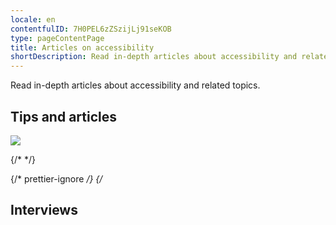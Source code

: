 ```yaml
---
locale: en
contentfulID: 7H0PEL6zZSzijLj91seKOB
type: pageContentPage
title: Articles on accessibility
shortDescription: Read in-depth articles about accessibility and related topics.
---
```


Read in-depth articles about accessibility and related topics.

## Tips and articles

<Image src="img/light/appt-logo-light.svg" dark="img/dark/appt-logo-dark.svg" />

{/* <Quote title="A Very Deep Quote" quotee="Heraclitus"  imageDark="source.png" imageLight> */}

{/* prettier-ignore */}
{/*

<LinkList title="Accessibility articles - Link list" isHighlighted="true">
  <Link
    url="https://appt.org/en/articles/disabilities"
    title="Disabilities"
    pageTitle="Disabilities when using apps"
    shortDescription="This article provides a summary of the different disabilities. Here you can also find the number of Dutch people with a disability."
    icon="/Assets/Disabilities/lightAsset.svg"
  />
  <Link
    url="https://appt.org/en/articles/assistive-technologies"
    title="Assistive technologies"
    pageTitle="Assistive technologies for using apps"
    shortDescription="This article provides a summary of the different assistive technologies."
    icon="/Assets/Assistive Technologies/lightAsset.svg"
  />
  <Link
    url="https://appt.org/en/articles/accessible-app-beginners-guide"
    title="An Accessible App. Where to start?"
    pageTitle="An accessible app. Where to start?"
    shortDescription="Making your app accessible to everyone: where do you start? These are the first steps you should take."
    icon="/Assets/Oplossingen - icon/lightAsset.svg"
  />
  <Link
    url="https://appt.org/en/articles/gather-your-own-accessibility-data"
    title="Gather your own accessibility data"
    pageTitle="Gather your own accessibility data"
    shortDescription="All ingredients to gain insight into the use of accessibility features in your own app."
    icon="/Assets/Services - icon/lightAsset.svg"
  />
  <Link
    url="https://appt.org/en/articles/how-to-get-an-accessible-app-developed"
    title="How to get an accessible app developed"
    pageTitle="How to get an accessible app developed"
    shortDescription="This article, aimed at non-developers, explains where to start if you want to have an app made accessible."
    icon="/Assets/Development - Icon/lightAsset.svg"
  />
  <Link
    url="https://appt.org/en/articles/how-we-built-appt-org"
    title="How we built appt.org"
    pageTitle="How we built appt.org"
    shortDescription="We built appt.org by using Contentful in combination with Next.js, Typescript, Tailwind CSS and Google Cloud Run."
    icon="/Assets/Web globe - Icon/lightAsset.svg"
  />
  <Link
    url="https://appt.org/en/articles/automated-accessibility-testing-android-ios-apps"
    title="Automated accessibility testing of Android and iOS apps"
    pageTitle="Automated accessibility testing of Android and iOS apps"
    shortDescription="You can run automated accessibility tests to check if your Android or iOS app meets accessibility requirements. This article lists tools to automatically test the accessibility of your app."
    icon="/Assets/Icon of a robot/lightAsset.svg"
  />
  <Link
    url="https://appt.org/en/articles/contribute-code-samples-for-accessible-apps"
    title="Contribute code samples"
    pageTitle="Contribute code samples for accessible apps"
    shortDescription="Contribute to our mission by sharing code samples of accessible apps."
    icon="/Assets/WCAG 4.1.1 - Image/lightAsset.svg"
  />
  <Link
    url="https://appt.org/en/handbook"
    title="App accessibility handbook"
    pageTitle="App accessibility handbook"
    shortDescription="Our handbook is designed to learn the basic principles of app accessibility in straightforward way. "
  />
  <Link
    url="https://appt.org/en/articles/native-versus-cross-frameworks-accessible-apps"
    title="Native versus cross-platform frameworks to develop accessible apps"
    pageTitle="Native versus cross-platform frameworks to develop accessible apps"
    shortDescription="What framework to choose if you want to build an accessible app? Native has it benefits, but cross-platform frameworks are catching up."
  />
</LinkList>

## Interviews

<TwoColumnBlock>
  <LeftColumn>
    <ColumnRow>
      <Quote>
        <Imagesrc="/Assets/Foto Jesse tijdens interview in Q070/lightAsset.png" alt="Photo Jesse"/>
        <Title value="How many hours a day I use my phone? 
        How many hours do you use your eyes?" />
        <Link url="https://appt.org/en/articles/jesse" title="Read the interview with Jesse" pageTitle="A phone to me is what eyes are to you" shortDescription="Interview with Jesse, who is blind, about his use of accessibility features in mobile apps." icon="/Assets/Foto Jesse tijdens interview in Q070/lightAsset.png"/>
      </Quote>
    </ColumnRow>
    <ColumnRow>
      <Quote>
              <Imagesrc="/Assets/Foto Darice tijdens interview in Q070/lightAsset.jpg" alt="Photo Darice"/>
        <Title value="I’m not disabled, the world disables me." />
        <Link url="https://appt.org/en/articles/darice" title="Read the interview with Darice" pageTitle="I’m not disabled, the world disables me" shortDescription="Interview with Darice, who is deaf, about her use of accessibility features in mobile apps." icon="/Assets/Foto Darice tijdens interview in Q070/lightAsset.jpg"/>
      </Quote>
    </ColumnRow>
    <ColumnRow>
      <Quote>
              <Imagesrc="/Assets/Image - Jeroen/lightAsset.jpg" alt="Jeroen - Asset"/>
        <Title value="My iPhone is my third eye." />
        <Link url="https://appt.org/en/articles/jeroen" title="Read the interview with Jeroen" pageTitle="My iPhone is my third eye" shortDescription="Interview with Jeroen, who is almost completely blind, about his use of accessibility features in mobile apps." icon="/Assets/Foto Jeroen tijdens usability test in Q020/lightAsset.jpg" icon-dark="/Assets/Foto Jeroen tijdens usability test in Q020/darkAsset.jpg"/>
      </Quote>
    </ColumnRow>
  </LeftColumn>
  <RightColumn>
    <ColumnRow>
      <Quote>
              <Imagesrc="/Assets/Colinda - image/lightAsset.jpg" alt="Colinda"/>
        <Title value="I try to reduce overstimulation on my mobile phone." />
        <Link url="https://appt.org/en/articles/colinda" title="Read the interview with Colinda" pageTitle="I try to reduce overstimulation on my mobile phone" shortDescription="Interview with Colinda, who suffers from a visual and mental impairment, about her use of accessibility features in mobile apps." icon="/Assets/Foto Colinda/lightAsset.jpg"/>
      </Quote>
    </ColumnRow>
    <ColumnRow>
      <Quote>
              <Imagesrc="/Assets/Foto Onno tijdens interview in Q020/lightAsset.jpg" alt="Photo Onno"/>
        <Title value="Accessibility features could also be aesthetically pleasing." />
        <Link url="https://appt.org/en/articles/onno" title="Read the interview with Onno" pageTitle="Accessibility features could also be aesthetically pleasing as far as I'm concerned" shortDescription="Interview with Onno, who is visually impaired, about his use of accessibility features in mobile apps." icon="/Assets/Foto Onno tijdens interview in Q020/lightAsset.jpg"/>
      </Quote>
    </ColumnRow>
    <ColumnRow>
      <Quote>
              <Imagesrc="/Assets/Edith - Image/lightAsset.jpg" alt="Picture of Edith"/>
        <Title value="Resizing texts is a necessity for me. " />
        <Link url="https://appt.org/en/articles/edith" title="Read the interview with Edith" pageTitle="Why someone without a disability still uses accessibility features" shortDescription="Interview with Edith on her use of accessibility features on her mobile phone." icon="/Assets/Foto Edith Schreurs bij Q020/lightAsset.jpg"/>
      </Quote>
    </ColumnRow>
  </RightColumn>
</TwoColumnBlock> */}
